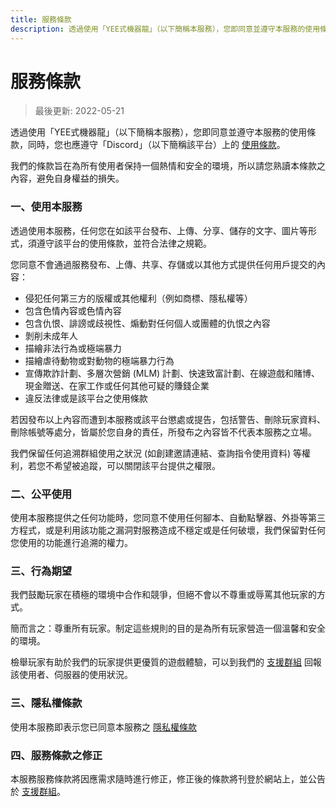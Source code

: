 ---
title: 服務條款
description: 透過使用「YEE式機器龍」（以下簡稱本服務），您即同意並遵守本服務的使用條款。我們的條款旨在為所有使用者保持一個熱情和安全的環境，所以請您熟讀本條款之內容，避免自身權益的損失。
---

<div className="contentContainer">

# 服務條款

> 最後更新: 2022-05-21

透過使用「YEE式機器龍」（以下簡稱本服務），您即同意並遵守本服務的使用條款，同時，您也應遵守「Discord」（以下簡稱該平台）上的 [使用條款](https://discord.com/terms)。

我們的條款旨在為所有使用者保持一個熱情和安全的環境，所以請您熟讀本條款之內容，避免自身權益的損失。

### 一、使用本服務

透過使用本服務，任何您在如該平台發布、上傳、分享、儲存的文字、圖片等形式，須遵守該平台的使用條款，並符合法律之規範。

您同意不會通過服務發布、上傳、共享、存儲或以其他方式提供任何用戶提交的內容：
* 侵犯任何第三方的版權或其他權利（例如商標、隱私權等）
* 包含色情內容或色情內容
* 包含仇恨、誹謗或歧視性、煽動對任何個人或團體的仇恨之內容
* 剝削未成年人
* 描繪非法行為或極端暴力
* 描繪虐待動物或對動物的極端暴力行為
* 宣傳欺詐計劃、多層次營銷 (MLM) 計劃、快速致富計劃、在線遊戲和賭博、現金贈送、在家工作或任何其他可疑的賺錢企業
* 違反法律或是該平台之使用條款

若因發布以上內容而遭到本服務或該平台懲處或提告，包括警告、刪除玩家資料、刪除帳號等處分，皆屬於您自身的責任，所發布之內容皆不代表本服務之立場。

我們保留任何追溯群組使用之狀況 (如創建邀請連結、查詢指令使用資料) 等權利，若您不希望被追蹤，可以關閉該平台提供之權限。

### 二、公平使用

使用本服務提供之任何功能時，您同意不使用任何腳本、自動點擊器、外掛等第三方程式，或是利用該功能之漏洞對服務造成不穩定或是任何破壞，我們保留對任何您使用的功能進行追溯的權力。

### 三、行為期望

我們鼓勵玩家在積極的環境中合作和競爭，但絕不會以不尊重或辱罵其他玩家的方式。

簡而言之：尊重所有玩家。制定這些規則的目的是為所有玩家營造一個溫馨和安全的環境。

檢舉玩家有助於我們的玩家提供更優質的遊戲體驗，可以到我們的 [支援群組](https://discord.gg/yeecord) 回報該使用者、伺服器的使用狀況。

### 三、隱私權條款

使用本服務即表示您已同意本服務之 [隱私權條款](/privacy)

### 四、服務條款之修正

本服務服務條款將因應需求隨時進行修正，修正後的條款將刊登於網站上，並公告於 [支援群組](https://discord.gg/yeecord)。
</div>